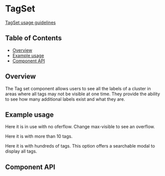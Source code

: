 
# TagSet

[TagSet usage guidelines](https://pages.github.ibm.com/cdai-design/pal/components/tag-set)

## Table of Contents

- [Overview](#overview)
- [Example usage](#example-usage)
- [Component API](#component-api)

## Overview

The Tag set component allows users to see all the labels of a cluster in areas
where all tags may not be visible at one time. They provide the ability to see
how many additional labels exist and what they are.

## Example usage

Here it is in use with no oferflow. Change max-visible to see an overflow.

<Canvas>
  <Story id={getStorybookSlug(pkg, TagSet.displayName, 'five-tags')} />
</Canvas>

Here it is with more than 10 tags.

<Canvas>
  <Story id={getStorybookSlug(pkg, TagSet.displayName, 'many-tags')} />
</Canvas>

Here it is with hundreds of tags. This option offers a searchable modal to
display all tags.

<Canvas>
  <Story id={getStorybookSlug(pkg, TagSet.displayName, 'hundreds-of-tags')} />
</Canvas>

## Component API

<Props />
